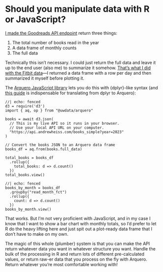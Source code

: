 # Should you manipulate data with R or JavaScript?

[I made the Goodreads API endpoint](plumber-goodreads.qmd) return three things:

1. The total number of books read in the year
2. A data frame of monthly counts
3. The full data

Technically this isn't necessary. I could just return the full data and leave it up to the end user (also me) to summarize it somehow. [That's what I did with the Fitbit data](plumber-fitbit.qmd)—I returned a data frame with a row per day and then summarized it myself before plotting it.

The [Arquero JavaScript library](https://observablehq.com/@uwdata/introducing-arquero) lets you do this with {dplyr}-like syntax (and [this guide](https://observablehq.com/@observablehq/data-wrangling-with-arquero-from-r) is indispensable for translating from dplyr to Arquero):

```ojs
//| echo: fenced
d3 = require('d3')
import { aq, op } from "@uwdata/arquero"

books = await d3.json(
  // This is my live API so it runs in your browser.
  // Use your local API URL on your computer.
  "https://api.andrewheiss.com/books_simple?year=2023"
)

// Convert the books JSON to an Arquero data frame
books_df = aq.from(books.full_data)

total_books = books_df
  .rollup({
    total_books: d => d.count()
  })
total_books.view()
```

```ojs
//| echo: fenced
books_by_month = books_df
  .groupby("read_month_fct")
  .rollup({
    count: d => d.count()
  })
books_by_month.view()
```

That works. But I'm not very proficient with JavaScript, and in my case I know that I want to show a bar chart with monthly totals, so I'd prefer to let R do the heavy lifting here and just spit out a plot-ready data frame that I don't have to make on my own. 

The magic of this whole {plumber} system is that you can make the API return whatever data you want in whatever structure you want. Handle the bulk of the processing in R and return lots of different pre-calculated values, or return raw-er data that you process on the fly with Arquero. Return whatever you're most comfortable working with! 
